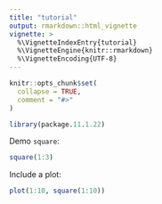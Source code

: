 ```yaml
---
title: "tutorial"
output: rmarkdown::html_vignette
vignette: >
  %\VignetteIndexEntry{tutorial}
  %\VignetteEngine{knitr::rmarkdown}
  %\VignetteEncoding{UTF-8}
---
```


```r
knitr::opts_chunk$set(
  collapse = TRUE,
  comment = "#>"
)
```

```r
library(package.11.1.22)
```

Demo `square`:
```r
square(1:3)
```

Include a plot:
```r
plot(1:10, square(1:10))
```
